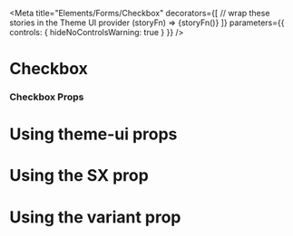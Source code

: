 


<Meta
  title="Elements/Forms/Checkbox"
  decorators={[
    // wrap these stories in the Theme UI provider
    (storyFn) => <ThemeUIRenderer>{storyFn()}</ThemeUIRenderer>
  ]}
  parameters={{
    controls: { hideNoControlsWarning: true }
  }}
/>

# Checkbox

<Preview>
  <Story name="Default">
    <Label>
      <Checkbox
        defaultChecked={true}
      />
    </Label>
  </Story>
</Preview>

### Checkbox Props

<ComponentSupport themeUi={true}/>

<ThemeUIVariantGroup name="checkbox" defaultStylesName={false}/>

<Props of={Checkbox} />

# Using theme-ui props

<Preview>
  <Story name="Using theme-ui props">
    <Label>
      <Checkbox
        color="orange.3"
        defaultChecked={true}
      />
    </Label>
  </Story>
</Preview>

# Using the SX prop

<Preview>
  <Story name="Using the SX prop">
    <Label>
      <Checkbox
        sx={{color: 'blue.4'}}
        defaultChecked={true}
      />
    </Label>
  </Story>
</Preview>

# Using the variant prop

<Preview>
  <Story name="Using the variant prop">
    <Label>
      <Checkbox
        variant="small"
        defaultChecked={true}
      />
    </Label>
  </Story>
</Preview>
